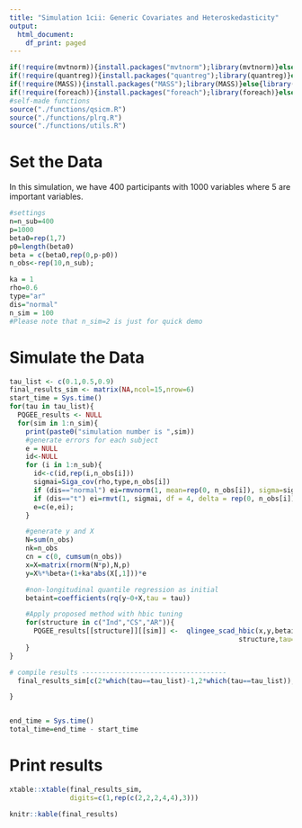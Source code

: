 ---
title: "Simulation 1cii: Generic Covariates and Heteroskedasticity"
output:
  html_document:
    df_print: paged
---



```{r,warning=FALSE,message=FALSE}
if(!require(mvtnorm)){install.packages("mvtnorm");library(mvtnorm)}else{library(mvtnorm)}
if(!require(quantreg)){install.packages("quantreg");library(quantreg)}else{library(quantreg)}
if(!require(MASS)){install.packages("MASS");library(MASS)}else{library(MASS)}
if(!require(foreach)){install.packages("foreach");library(foreach)}else{library(foreach)}
#self-made functions
source("./functions/qsicm.R")
source("./functions/plrq.R")
source("./functions/utils.R")
```

# Set the Data

In this simulation, we have 400 participants with 1000 variables where 5 are important variables.

```{r}
#settings
n=n_sub=400
p=1000
beta0=rep(1,7)
p0=length(beta0)
beta = c(beta0,rep(0,p-p0))
n_obs<-rep(10,n_sub);

ka = 1
rho=0.6
type="ar"
dis="normal"
n_sim = 100
#Please note that n_sim=2 is just for quick demo


```

# Simulate the Data

```{r}
tau_list <- c(0.1,0.5,0.9)
final_results_sim <- matrix(NA,ncol=15,nrow=6)
start_time = Sys.time()
for(tau in tau_list){
  PQGEE_results <- NULL
  for(sim in 1:n_sim){
    print(paste0("simulation number is ",sim))
    #generate errors for each subject
    e = NULL
    id<-NULL
    for (i in 1:n_sub){
      id<-c(id,rep(i,n_obs[i]))
      sigmai=Siga_cov(rho,type,n_obs[i])
      if (dis=="normal") ei=rmvnorm(1, mean=rep(0, n_obs[i]), sigma=sigmai)
      if (dis=="t") ei=rmvt(1, sigmai, df = 4, delta = rep(0, n_obs[i]))
      e=c(e,ei);
    }

    #generate y and X
    N=sum(n_obs)
    nk=n_obs
    cn = c(0, cumsum(n_obs))
    x=X=matrix(rnorm(N*p),N,p)
    y=X%*%beta+(1+ka*abs(X[,1]))*e

    #non-longitudinal quantile regression as initial
    betaint=coefficients(rq(y~0+X,tau = tau))

    #Apply proposed method with hbic tuning
    for(structure in c("Ind","CS","AR")){
      PQGEE_results[[structure]][[sim]] <-  qlingee_scad_hbic(x,y,betaint,nk,
                                                         structure,tau=tau, max_it=100)
    }
}

# compile results ------------------------------------
  final_results_sim[c(2*which(tau==tau_list)-1,2*which(tau==tau_list)),] <- compile_result(PQGEE_results,n_sim,cutoff = 0.1,beta,beta0)

}


end_time = Sys.time()
total_time=end_time - start_time

```


# Print results
```{r}
xtable::xtable(final_results_sim,
               digits=c(1,rep(c(2,2,2,4,4),3)))

knitr::kable(final_results)

```

